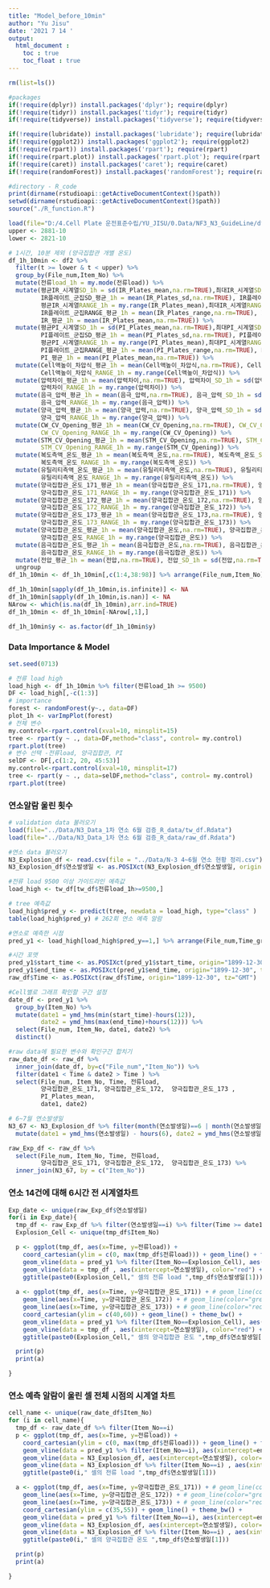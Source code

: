 ```yaml
---
title: "Model_before_10min"
author: "Yu Jisu"
date: '2021 7 14 '
output:
  html_document :
    toc : true
    toc_float : true
---
```


```r
rm(list=ls())

#packages
if(!require(dplyr)) install.packages('dplyr'); require(dplyr)
if(!require(tidyr)) install.packages('tidyr'); require(tidyr)
if(!require(tidyverse)) install.packages('tidyverse'); require(tidyverse)

if(!require(lubridate)) install.packages('lubridate'); require(lubridate)
if(!require(ggplot2)) install.packages('ggplot2'); require(ggplot2)
if(!require(rpart)) install.packages('rpart'); require(rpart)
if(!require(rpart.plot)) install.packages('rpart.plot'); require(rpart.plot)
if(!require(caret)) install.packages('caret'); require(caret)
if(!require(randomForest)) install.packages('randomForest'); require(randomForest)

#directory - R_code
print(dirname(rstudioapi::getActiveDocumentContext()$path))
setwd(dirname(rstudioapi::getActiveDocumentContext()$path))
source("./R_function.R")
```


```r

load(file="D:/4.Cell Plate 운전표준수립/YU_JISU/0.Data/NF3_N3_GuideLine/df2_var.Rdata")
upper <- 2881-10
lower <- 2821-10

# 1시간, 10분 제외 (양극집합관 개별 온도) 
df_1h_10min <- df2 %>%
  filter(t >= lower & t < upper) %>%
  group_by(File_num,Item_No) %>%
  mutate(전류load_1h = my.mode(전류load)) %>% 
  mutate(평균IR_시계열SD_1h = sd(IR_Plates_mean,na.rm=TRUE),최대IR_시계열SD_1h = sd(IR_Plates_max,na.rm=TRUE),
         IR플레이트_군집SD_평균_1h = mean(IR_Plates_sd,na.rm=TRUE), IR플레이트_군집SD_최대_1h = my.max(IR_Plates_sd), 
         평균IR_시계열RANGE_1h = my.range(IR_Plates_mean),최대IR_시계열RANGE_1h = my.range(IR_Plates_max),
         IR플레이트_군집RANGE_평균_1h = mean(IR_Plates_range,na.rm=TRUE), IR플레이트_군집RANGE_최대_1h = my.max(IR_Plates_range), 
         IR_평균_1h = mean(IR_Plates_mean,na.rm=TRUE)) %>%
  mutate(평균PI_시계열SD_1h = sd(PI_Plates_mean,na.rm=TRUE),최대PI_시계열SD_1h = sd(PI_Plates_max,na.rm=TRUE),
         PI플레이트_군집SD_평균_1h = mean(PI_Plates_sd,na.rm=TRUE), PI플레이트_군집SD_최대_1h = my.max(PI_Plates_sd), 
         평균PI_시계열RANGE_1h = my.range(PI_Plates_mean),최대PI_시계열RANGE_1h = my.range(PI_Plates_max),
         PI플레이트_군집RANGE_평균_1h = mean(PI_Plates_range,na.rm=TRUE), PI플레이트_군집RANGE_최대_1h = my.max(PI_Plates_range), 
         PI_평균_1h = mean(PI_Plates_mean,na.rm=TRUE)) %>%
  mutate(Cell액높이_차압식_평균_1h = mean(Cell액높이_차압식,na.rm=TRUE), Cell액높이_차압식_SD_1h = sd(Cell액높이_차압식,na.rm=TRUE), 
         Cell액높이_차압식_RANGE_1h = my.range(Cell액높이_차압식)) %>%
  mutate(압력차이_평균_1h = mean(압력차이,na.rm=TRUE), 압력차이_SD_1h = sd(압력차이,na.rm=TRUE),
         압력차이_RANGE_1h = my.range(압력차이)) %>% 
  mutate(음극_압력_평균_1h = mean(음극_압력,na.rm=TRUE), 음극_압력_SD_1h = sd(음극_압력,na.rm=TRUE),
         음극_압력_RANGE_1h = my.range(음극_압력)) %>%
  mutate(양극_압력_평균_1h = mean(양극_압력,na.rm=TRUE), 양극_압력_SD_1h = sd(양극_압력,na.rm=TRUE),
         양극_압력_RANGE_1h = my.range(양극_압력)) %>%
  mutate(CW_CV_Opening_평균_1h = mean(CW_CV_Opening,na.rm=TRUE), CW_CV_Opening_SD_1h = sd(CW_CV_Opening,na.rm=TRUE),
         CW_CV_Opening_RANGE_1h = my.range(CW_CV_Opening)) %>%
  mutate(STM_CV_Opening_평균_1h = mean(STM_CV_Opening,na.rm=TRUE), STM_CV_Opening_SD_1h = sd(STM_CV_Opening,na.rm=TRUE),
         STM_CV_Opening_RANGE_1h = my.range(STM_CV_Opening)) %>%
  mutate(복도측액_온도_평균_1h = mean(복도측액_온도,na.rm=TRUE), 복도측액_온도_SD_1h = sd(복도측액_온도,na.rm=TRUE),
         복도측액_온도_RANGE_1h = my.range(복도측액_온도)) %>%
  mutate(유틸리티측액_온도_평균_1h = mean(유틸리티측액_온도,na.rm=TRUE), 유틸리티측액_온도_SD_1h = sd(유틸리티측액_온도,na.rm=TRUE),
         유틸리티측액_온도_RANGE_1h = my.range(유틸리티측액_온도)) %>%  
  mutate(양극집합관_온도_171_평균_1h = mean(양극집합관_온도_171,na.rm=TRUE), 양극집합관_온도_171_SD_1h = sd(양극집합관_온도_171,na.rm=TRUE),
         양극집합관_온도_171_RANGE_1h = my.range(양극집합관_온도_171)) %>%
  mutate(양극집합관_온도_172_평균_1h = mean(양극집합관_온도_172,na.rm=TRUE), 양극집합관_온도_172_SD_1h = sd(양극집합관_온도_172,na.rm=TRUE),
         양극집합관_온도_172_RANGE_1h = my.range(양극집합관_온도_172)) %>%
  mutate(양극집합관_온도_173_평균_1h = mean(양극집합관_온도_173,na.rm=TRUE), 양극집합관_온도_173_SD_1h = sd(양극집합관_온도_173,na.rm=TRUE),
         양극집합관_온도_173_RANGE_1h = my.range(양극집합관_온도_173)) %>%
  mutate(양극집합관_온도_평균_1h = mean(양극집합관_온도,na.rm=TRUE), 양극집합관_온도_SD_1h = sd(양극집합관_온도,na.rm=TRUE),
         양극집합관_온도_RANGE_1h = my.range(양극집합관_온도)) %>%
  mutate(음극집합관_온도_평균_1h = mean(음극집합관_온도,na.rm=TRUE), 음극집합관_온도_SD_1h = sd(음극집합관_온도,na.rm=TRUE),
         음극집합관_온도_RANGE_1h = my.range(음극집합관_온도)) %>%
  mutate(전압_평균_1h = mean(전압,na.rm=TRUE), 전압_SD_1h = sd(전압,na.rm=TRUE), 전압_RANGE_1h = my.range(전압)) %>%
  ungroup
df_1h_10min <- df_1h_10min[,c(1:4,38:98)] %>% arrange(File_num,Item_No) %>% distinct()

df_1h_10min[sapply(df_1h_10min,is.infinite)] <- NA
df_1h_10min[sapply(df_1h_10min,is.nan)] <- NA
NArow <- which(is.na(df_1h_10min),arr.ind=TRUE)
df_1h_10min <- df_1h_10min[-NArow[,1],]

df_1h_10min$y <- as.factor(df_1h_10min$y)

```

### Data Importance & Model
```r
set.seed(0713)

# 전류 load high
load_high <- df_1h_10min %>% filter(전류load_1h >= 9500)
DF <- load_high[,-c(1:3)]
# importance
forest <- randomForest(y~., data=DF)
plot_1h <- varImpPlot(forest)
# 전체 변수
my.control<-rpart.control(xval=10, minsplit=15)
tree <- rpart(y ~ ., data=DF,method="class", control= my.control)
rpart.plot(tree)
# 변수 선택 -전류load, 양극집합관, PI
selDF <- DF[,c(1:2, 20, 45:53)]
my.control<-rpart.control(xval=10, minsplit=17)
tree <- rpart(y ~ ., data=selDF,method="class", control= my.control)
rpart.plot(tree)

```

### 연소알람 울린 횟수

```r

# validation data 불러오기
load(file="../Data/N3_Data_1차 연소 6월 검증_R_data/tw_df.Rdata")
load(file="../Data/N3_Data_1차 연소 6월 검증_R_data/raw_df.Rdata")

#연소 data 불러오기
N3_Explosion_df <- read.csv(file = "../Data/N-3 4~6월 연소 현황 정리.csv") %>% select(Item_No, 연소발생일)
N3_Explosion_df$연소발생일 <- as.POSIXct(N3_Explosion_df$연소발생일, origin="1899-12-30", tz="GMT")

#전류 load 9500 이상 가이드라인 예측값
load_high <- tw_df[tw_df$전류load_1h>=9500,]

# tree 예측값
load_high$pred_y <- predict(tree, newdata = load_high, type="class" )
table(load_high$pred_y) # 262회 연소 예측 알람

#연소로 예측한 시점
pred_y1 <- load_high[load_high$pred_y==1,] %>% arrange(File_num,Time_group)

#시간 포맷
pred_y1$start_time <- as.POSIXct(pred_y1$start_time, origin="1899-12-30", tz="GMT")
pred_y1$end_time <- as.POSIXct(pred_y1$end_time, origin="1899-12-30", tz="GMT")
raw_df$Time <- as.POSIXct(raw_df$Time, origin="1899-12-30", tz="GMT")

#Cell별로 그래프 확인할 구간 설정
date_df <- pred_y1 %>% 
  group_by(Item_No) %>%
  mutate(date1 = ymd_hms(min(start_time)-hours(12)),
         date2 = ymd_hms(max(end_time)+hours(12))) %>%
  select(File_num, Item_No, date1, date2) %>%
  distinct()

#raw data에 필요한 변수와 확인구간 합치기
raw_date_df <- raw_df %>%
  inner_join(date_df, by=c("File_num","Item_No")) %>%
  filter(date1 < Time & date2 > Time ) %>%
  select(File_num, Item_No, Time, 전류load, 
         양극집합관_온도_171, 양극집합관_온도_172,  양극집합관_온도_173 ,
         PI_Plates_mean,
         date1, date2)

```

```r
# 6~7월 연소발생일
N3_67 <- N3_Explosion_df %>% filter(month(연소발생일)==6 | month(연소발생일)==7) %>%
  mutate(date1 = ymd_hms(연소발생일) - hours(6), date2 = ymd_hms(연소발생일) + hours(2))

raw_Exp_df <- raw_df %>% 
  select(File_num, Item_No, Time, 전류load, 
         양극집합관_온도_171, 양극집합관_온도_172,  양극집합관_온도_173) %>% 
  inner_join(N3_67, by = c("Item_No"))

```


### 연소 14건에 대해 6시간 전 시계열차트

```r
Exp_date <- unique(raw_Exp_df$연소발생일)
for(i in Exp_date){
  tmp_df <- raw_Exp_df %>% filter(연소발생일==i) %>% filter(Time >= date1 & Time <= date2)
  Explosion_Cell <- unique(tmp_df$Item_No)

  p <- ggplot(tmp_df, aes(x=Time, y=전류load)) +
    coord_cartesian(ylim = c(0, max(tmp_df$전류load))) + geom_line() + theme_bw() +
    geom_vline(data = pred_y1 %>% filter(Item_No==Explosion_Cell), aes(xintercept=end_time), color="blue") +
    geom_vline(data = tmp_df , aes(xintercept=연소발생일), color="red") +
    ggtitle(paste0(Explosion_Cell," 셀의 전류 load ",tmp_df$연소발생일[1]))
  
  a <- ggplot(tmp_df, aes(x=Time, y=양극집합관_온도_171)) + # geom_line(color="blue") + 
    geom_line(aes(x=Time, y=양극집합관_온도_172)) + # geom_line(color="green") +
    geom_line(aes(x=Time, y=양극집합관_온도_173)) + # geom_line(color="red") +
    coord_cartesian(ylim = c(40,60)) + geom_line() + theme_bw() +
    geom_vline(data = pred_y1 %>% filter(Item_No==Explosion_Cell), aes(xintercept=end_time), color="blue") + 
    geom_vline(data = tmp_df , aes(xintercept=연소발생일), color="red") +
    ggtitle(paste0(Explosion_Cell," 셀의 양극집합관 온도 ",tmp_df$연소발생일[1]))

  print(p)
  print(a)

}

```


### 연소 예측 알람이 울린 셀 전체 시점의 시계열 차트

```r

cell_name <- unique(raw_date_df$Item_No)
for (i in cell_name){
  tmp_df <- raw_date_df %>% filter(Item_No==i)
  p <- ggplot(tmp_df, aes(x=Time, y=전류load)) +
    coord_cartesian(ylim = c(0, max(tmp_df$전류load))) + geom_line() + theme_bw() +
    geom_vline(data = pred_y1 %>% filter(Item_No==i), aes(xintercept=end_time), color="blue") +
    geom_vline(data = N3_Explosion_df, aes(xintercept=연소발생일), color="yellow") +
    geom_vline(data = N3_Explosion_df %>% filter(Item_No==i) , aes(xintercept=연소발생일), color="red") +
    ggtitle(paste0(i," 셀의 전류 load ",tmp_df$연소발생일[1]))

  a <- ggplot(tmp_df, aes(x=Time, y=양극집합관_온도_171)) + # geom_line(color="blue") +
    geom_line(aes(x=Time, y=양극집합관_온도_172)) + # geom_line(color="green") +
    geom_line(aes(x=Time, y=양극집합관_온도_173)) + # geom_line(color="red") +
    coord_cartesian(ylim = c(35,55)) + geom_line() + theme_bw() +
    geom_vline(data = pred_y1 %>% filter(Item_No==i), aes(xintercept=end_time), color="blue") +
    geom_vline(data = N3_Explosion_df, aes(xintercept=연소발생일), color="grey") +
    geom_vline(data = N3_Explosion_df %>% filter(Item_No==i) , aes(xintercept=연소발생일), color="red") +
    ggtitle(paste0(i," 셀의 양극집합관 온도 ",tmp_df$연소발생일[1]))

  print(p)
  print(a)

}


```
